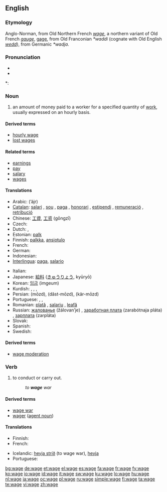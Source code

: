 {{also|Wage}}
{{wikipedia}}
==English==

===Etymology===
Anglo-Norman, from Old Northern French ''[[wage]]'', a northern variant of Old French ''[[gauge]]'', [[gage]], from Old Franconian ''*waddi'' (cognate with Old English ''[[wedd]]''), from Germanic ''*wadja''.

===Pronunciation===
* {{IPA|/weɪʤ/}}
* {{audio|en-us-wage.ogg|Audio (US)}}

*: {{rhymes|eɪdʒ}}

===Noun===
{{en-noun}}

# an amount of money paid to a worker for a specified quantity of [[Wikipedia:Labour (economics)|work]], usually expressed on an hourly basis.

====Derived terms====
* [[hourly wage]]
* [[lost wages]]

====Related terms====
* [[earnings]]
* [[pay]]
* [[salary]]
* [[wages]]

====Translations====
{{trans-top|money paid to a worker}}
* Arabic: {{Arab|[[اجر]]}} (’ájr) {{m}}
* [[Catalan]]: [[salari]] {{m}}, [[sou]] {{m}}, [[paga]] {{f}}, [[honorari]] {{m}}, [[estipendi]] {{m}}, [[remuneració]] {{f}}, [[retribució]] {{f}}
* Chinese: [[工資]], [[工资]] (gōngzī)
* Czech: {{t-|cs|mzda|f}}
* Dutch: {{t+|nl|loon|n}}, {{t+|nl|salaris|n}}
* Estonian: [[palk]]
* Finnish: [[palkka]], [[ansiotulo]]
* French: {{t+|fr|salaire|m}}
* German: {{t+|de|Lohn|m}}
* Indonesian: {{t+|id|gaji|xs=Indonesian}}
* [[Interlingua]]: [[paga]], [[salario]]
{{trans-mid}}
* Italian: {{t-|it|salario|m}}
* Japanese: [[給料]] ([[きゅうりょう]], kyūryō)
* Korean: [[임금]] (imgeum)
* Kurdish: {{t+|ku|meaş|m}}, {{t+|ku|miz|m}}, {{t+|ku|muçe|m}}, {{t|ku|destheq|f}}
* Persian: {{fa-Arab|[[مزد]]}} (mōzd), {{fa-Arab|[[دست‌مزد]]}} (dăst-mōzd), {{fa-Arab|[[کارمزد]]}} (kär-mōzd)
* Portuguese: {{t+|pt|salário|m}}, {{t+|pt|ordenado|m}}, {{t+|pt|remuneração|f}}
* Romanian: [[plată]] {{f}}, [[salariu]] {{n}}, [[leafă]] {{f}}
* Russian: [[жалованье]] (žálovan’je) {{n}}, [[заработная плата]] (zarabótnaja pláta) {{f}}, [[зарплата]] (zarpláta) {{f}} {{italbrac|coll.}}
* Slovak: {{t-|sk|mzda|f}}
* Spanish: {{t-|es|salario|m}}
* Swedish: {{t+|sv|lön|c}}
{{trans-bottom}}

====Derived terms====
* [[wage moderation]]

===Verb===
{{en-verb|wag|ing}}

# to conduct or carry out.
#: ''to '''wage''' war''

====Derived terms====
* [[wage war]]
* [[wager#Etymology 2|wager]] ([[agent noun]])

====Translations====
{{trans-top|to conduct or carry out}}
* Finnish: {{t+|fi|ryhtyä}}
* French: {{t+|fr|mener}}
{{trans-mid}}
* Icelandic: [[heyja stríð]] (to wage war), [[heyja]]
* Portuguese: {{t+|pt|conduzir}}
{{trans-bottom}}

[[bg:wage]]
[[de:wage]]
[[et:wage]]
[[el:wage]]
[[es:wage]]
[[fa:wage]]
[[fr:wage]]
[[fy:wage]]
[[ko:wage]]
[[io:wage]]
[[id:wage]]
[[it:wage]]
[[sw:wage]]
[[ku:wage]]
[[lo:wage]]
[[hu:wage]]
[[nl:wage]]
[[ja:wage]]
[[oc:wage]]
[[pl:wage]]
[[ru:wage]]
[[simple:wage]]
[[fi:wage]]
[[ta:wage]]
[[te:wage]]
[[vi:wage]]
[[zh:wage]]